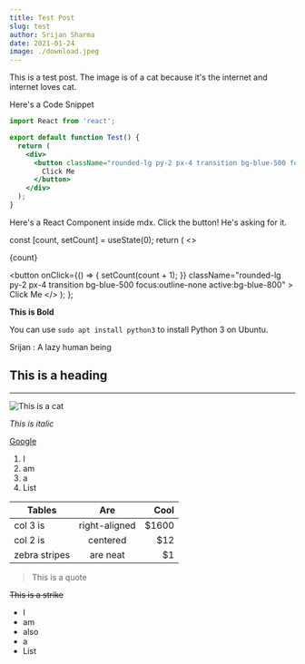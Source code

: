 ```yaml
---
title: Test Post
slug: test
author: Srijan Sharma
date: 2021-01-24
image: ./download.jpeg
---
```



This is a test post. The image is of a cat because it's the internet and internet loves cat.

Here's a Code Snippet

```jsx
import React from 'react';

export default function Test() {
  return (
    <div>
      <button className="rounded-lg py-2 px-4 transition bg-blue-500 focus:outline-none active:bg-blue-800">
        Click Me
      </button>
    </div>
  );
}
```

Here's a React Component inside mdx. Click the button! He's asking for it.

  const [count, setCount] = useState(0);
  return (
    <>
      <p>{count}</p>
      <button
        onClick={() => {
          setCount(count + 1);
        }}
        className="rounded-lg py-2 px-4 transition bg-blue-500 focus:outline-none active:bg-blue-800"
      >
        Click Me
      </button>
    </>
  );
};

<Counter />

**This is Bold**

You can use `sudo apt install python3` to install Python 3 on Ubuntu.

Srijan
: A lazy human being

## This is a heading

---

![This is a cat](./download.jpeg)

_This is italic_

[Google](https://google.com/)

1. I
2. am
3. a
4. List

| Tables        |      Are      |  Cool |
| ------------- | :-----------: | ----: |
| col 3 is      | right-aligned | $1600 |
| col 2 is      |   centered    |   $12 |
| zebra stripes |   are neat    |    $1 |

> This is a quote

~~This is a strike~~

- I
- am
- also
- a
- List
